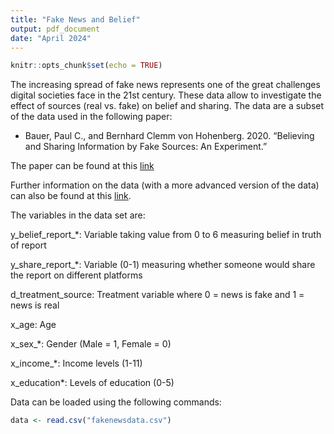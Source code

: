 ```yaml
---
title: "Fake News and Belief"
output: pdf_document
date: "April 2024"
---
```


```r
knitr::opts_chunk$set(echo = TRUE)
```

The increasing spread of fake news represents one of the great challenges digital societies face in the 21st century. These data allow to investigate the effect of sources (real vs. fake) on belief and sharing. The data are a subset of the data used in the following paper:

* Bauer, Paul C., and Bernhard Clemm von Hohenberg. 2020. "Believing and Sharing Information by Fake Sources: An Experiment."

The paper can be found at this [link](https://osf.io/preprints/osf/mrxvc)

Further information on the data (with a more advanced version of the data) can also be found at this [link](https://dataverse.harvard.edu/dataset.xhtml?persistentId=doi:10.7910/DVN/EJYWCK).

The variables in the data set are:

y\_belief_report_*: Variable taking value from 0 to 6 measuring belief in truth of report

y\_share_report_*: Variable (0-1) measuring whether someone would share the report on different platforms

d\_treatment\_source: Treatment variable where 0 = news is fake and 1 = news is real

x\_age: Age

x\_sex_*: Gender (Male = 1, Female = 0)

x_income_*: Income levels (1-11)

x_education*: Levels of education (0-5)

Data can be loaded using the following commands:

```r
data <- read.csv("fakenewsdata.csv")
```

<!-- NOTE THAT ORIGINAL DATA ARE IN GERMAN -->
